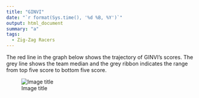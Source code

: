 ```yaml
---
title: "GINVI"
date: "`r format(Sys.time(), '%d %B, %Y')`"
output: html_document
summary: "a"
tags:
  - Zig-Zag Racers
---
```


The red line in the graph below shows the trajectory of GINVI's scores. The grey line shows the team median and the grey ribbon indicates the range from top five score to bottom five score.

![Image title](GINVI.jpg)

